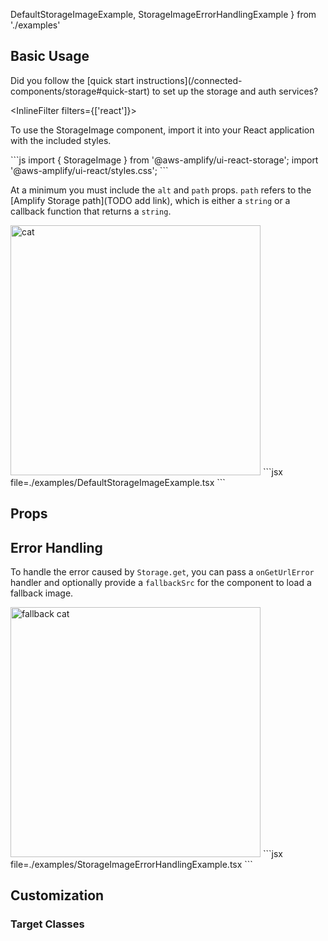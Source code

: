 
  DefaultStorageImageExample,
  StorageImageErrorHandlingExample
} from './examples'

## Basic Usage

<Alert variation="warning" heading="Wait!">
  Did you follow the [quick start instructions](/connected-components/storage#quick-start) to set up the storage and auth services?
</Alert>

<InlineFilter filters={['react']}>
  <AppDirectoryAlert />
</InlineFilter>

To use the StorageImage component, import it into your React application with the included styles. 

<InstallScripts component="storage" />

<ExampleCode>
```js
import { StorageImage } from '@aws-amplify/ui-react-storage';
import '@aws-amplify/ui-react/styles.css';
```
</ExampleCode>

At a minimum you must include the `alt` and `path` props. `path` refers to the [Amplify Storage path](TODO add link), which is either a `string` or a callback function that returns a `string`.

<Example>
  <Image alt='cat' src='/cats/1.jpg' width="400px" height="400px" />
  <ExampleCode>
    ```jsx file=./examples/DefaultStorageImageExample.tsx
    ```
  </ExampleCode>
</Example>

## Props

<ReactPropsTable props={STORAGE_IMAGE} />

## Error Handling

To handle the error caused by `Storage.get`, you can pass a `onGetUrlError` handler and optionally provide a `fallbackSrc` for the component to load a fallback image.

<Example>
 <Image alt='fallback cat' src='/cats/2.jpg' width="400px" height="400px" />
  <ExampleCode>
    ```jsx file=./examples/StorageImageErrorHandlingExample.tsx
    ```
  </ExampleCode>
</Example>

## Customization

### Target Classes
<ComponentStyleDisplay componentName="StorageImage" />
